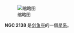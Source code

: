 {{NGCInfoBox|NGCID=NGC 2138|發現者=約翰·弗里德里希·威廉·赫歇爾|發現日期=1834年11月30日|其他編號=ESO 86-SC40|曆元=J2000.0|赤經=5時54分48.8秒
|赤緯=-65°50'7"|星座=剑鱼座|星體=星系|星等=13.8|表面亮度=|藍等=14}}
[[File:NGC_2138_DSS.jpg|缩略图]]

'''NGC 2138''' 是[[剑鱼座|剑鱼座]]的一個[[星系|星系]]。

{{NGCReference|2138}}
{{Catalogs|NGC=2138}}